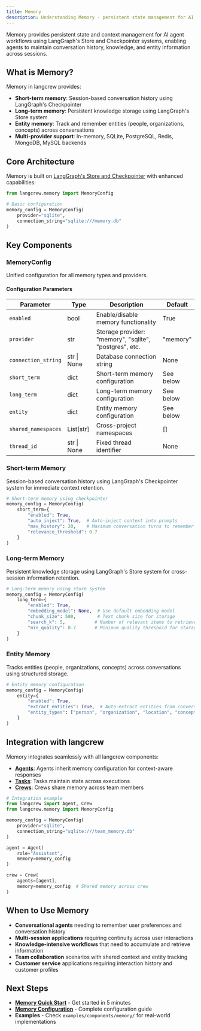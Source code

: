 ```yaml
---
title: Memory
description: Understanding Memory - persistent state management for AI workflows
---
```


Memory provides persistent state and context management for AI agent workflows using LangGraph's Store and Checkpointer systems, enabling agents to maintain conversation history, knowledge, and entity information across sessions.

## What is Memory?

Memory in langcrew provides:
- **Short-term memory**: Session-based conversation history using LangGraph's Checkpointer
- **Long-term memory**: Persistent knowledge storage using LangGraph's Store system
- **Entity memory**: Track and remember entities (people, organizations, concepts) across conversations
- **Multi-provider support**: In-memory, SQLite, PostgreSQL, Redis, MongoDB, MySQL backends

## Core Architecture

Memory is built on [LangGraph's Store and Checkpointer](https://langchain-ai.github.io/langgraph/concepts/persistence/) with enhanced capabilities:

```python
from langcrew.memory import MemoryConfig

# Basic configuration
memory_config = MemoryConfig(
    provider="sqlite",
    connection_string="sqlite:///memory.db"
)
```

## Key Components

### MemoryConfig
Unified configuration for all memory types and providers.

#### Configuration Parameters

| Parameter | Type | Description | Default |
|-----------|------|-------------|---------|
| `enabled` | bool | Enable/disable memory functionality | True |
| `provider` | str | Storage provider: "memory", "sqlite", "postgres", etc. | "memory" |
| `connection_string` | str \| None | Database connection string | None |
| `short_term` | dict | Short-term memory configuration | See below |
| `long_term` | dict | Long-term memory configuration | See below |
| `entity` | dict | Entity memory configuration | See below |
| `shared_namespaces` | List[str] | Cross-project namespaces | [] |
| `thread_id` | str \| None | Fixed thread identifier | None |

### Short-term Memory
Session-based conversation history using LangGraph's Checkpointer system for immediate context retention.

```python
# Short-term memory using checkpointer
memory_config = MemoryConfig(
    short_term={
        "enabled": True,
        "auto_inject": True,  # Auto-inject context into prompts
        "max_history": 20,    # Maximum conversation turns to remember
        "relevance_threshold": 0.7
    }
)
```

### Long-term Memory
Persistent knowledge storage using LangGraph's Store system for cross-session information retention.

```python
# Long-term memory using store system
memory_config = MemoryConfig(
    long_term={
        "enabled": True,
        "embedding_model": None,  # Use default embedding model
        "chunk_size": 500,        # Text chunk size for storage
        "search_k": 5,           # Number of relevant items to retrieve
        "min_quality": 0.7       # Minimum quality threshold for storage
    }
)
```

### Entity Memory
Tracks entities (people, organizations, concepts) across conversations using structured storage.

```python
# Entity memory configuration
memory_config = MemoryConfig(
    entity={
        "enabled": True,
        "extract_entities": True,  # Auto-extract entities from conversations
        "entity_types": ["person", "organization", "location", "concept"]
    }
)
```

## Integration with langcrew

Memory integrates seamlessly with all langcrew components:

- **[Agents](/concepts/agents)**: Agents inherit memory configuration for context-aware responses
- **[Tasks](/concepts/tasks)**: Tasks maintain state across executions
- **[Crews](/concepts/crews)**: Crews share memory across team members

```python
# Integration example
from langcrew import Agent, Crew
from langcrew.memory import MemoryConfig

memory_config = MemoryConfig(
    provider="sqlite",
    connection_string="sqlite:///team_memory.db"
)

agent = Agent(
    role="Assistant",
    memory=memory_config
)

crew = Crew(
    agents=[agent],
    memory=memory_config  # Shared memory across crew
)
```

## When to Use Memory

- **Conversational agents** needing to remember user preferences and conversation history
- **Multi-session applications** requiring continuity across user interactions
- **Knowledge-intensive workflows** that need to accumulate and retrieve information
- **Team collaboration** scenarios with shared context and entity tracking
- **Customer service** applications requiring interaction history and customer profiles

## Next Steps

- **[Memory Quick Start](/guides/memory/getting-started)** - Get started in 5 minutes
- **[Memory Configuration](/guides/memory/configuration)** - Complete configuration guide
- **Examples** - Check `examples/components/memory/` for real-world implementations